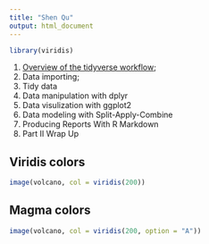 ```yaml
---
title: "Shen Qu"
output: html_document
---
```


```r
library(viridis)
```

1. [Overview of the tidyverse workflow](https://cities.github.io/datascience2018/01-part1-overview.html);
2. Data importing;
3. Tidy data
4. Data manipulation with dplyr
5. Data visulization with ggplot2
6. Data modeling with Split-Apply-Combine
7. Producing Reports With R Markdown
8. Part II Wrap Up


## Viridis colors

```r
image(volcano, col = viridis(200))
```

## Magma colors

```r
image(volcano, col = viridis(200, option = "A"))
```
